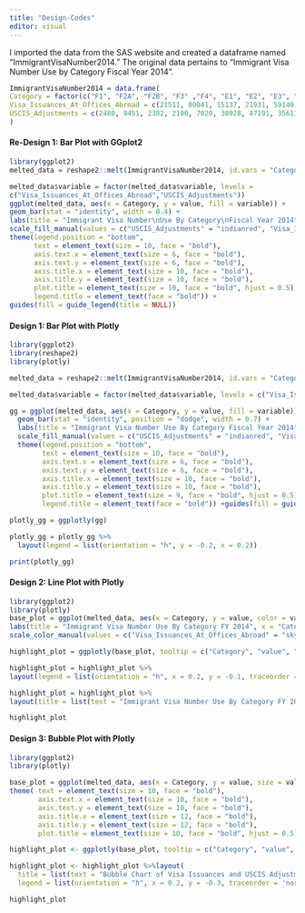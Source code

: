 ```yaml
---
title: "Design-Codes"
editor: visual
---
```


I imported the data from the SAS website and created a dataframe named "ImmigrantVisaNumber2014." The original data pertains to "Immigrant Visa Number Use by Category Fiscal Year 2014".

```r
ImmigrantVisaNumber2014 = data.frame( 
Category = factor(c("F1", "F2A", "F2B", "F3" ,"F4", "E1", "E2", "E3", "E4", "E5", "DV"), levels = c("F1", "F2A", "F2B","F3", "F4", "E1", "E2", "E3", "E4", "E5", "DV")), 
Visa_Issuances_At_Offices_Abroad = c(21511, 80041, 15137, 21931, 59140, 1680, 1880, 7088, 1489, 922, 51018), 
USCIS_Adjustments = c(2480, 9451, 2382, 2100, 7020, 38928, 47191, 35611, 6798, 1464 , 1324) 
) 
```

#### **Re-Design 1: Bar Plot with GGplot2**

```r
library(ggplot2)  
melted_data = reshape2::melt(ImmigrantVisaNumber2014, id.vars = "Category")  

melted_data$variable = factor(melted_data$variable, levels = 
c("Visa_Issuances_At_Offices_Abroad","USCIS_Adjustments")) 
ggplot(melted_data, aes(x = Category, y = value, fill = variable)) +
geom_bar(stat = "identity", width = 0.4) +  
labs(title = "Immigrant Visa Number\nUse By Category\nFiscal Year 2014",x = "Category", y = "Count") +  
scale_fill_manual(values = c("USCIS_Adjustments" = "indianred", "Visa_Issuances_At_Offices_Abroad" = "steelblue")) +  
theme(legend.position = "bottom", 
      text = element_text(size = 10, face = "bold"), 
      axis.text.x = element_text(size = 6, face = "bold"), 
      axis.text.y = element_text(size = 6, face = "bold"), 
      axis.title.x = element_text(size = 10, face = "bold"), 
      axis.title.y = element_text(size = 10, face = "bold"), 
      plot.title = element_text(size = 10, face = "bold", hjust = 0.5),
      legend.title = element_text(face = "bold")) + 
guides(fill = guide_legend(title = NULL)) 

```

#### **Design 1: Bar Plot with Plotly**

```r
library(ggplot2)
library(reshape2)
library(plotly)

melted_data = reshape2::melt(ImmigrantVisaNumber2014, id.vars = "Category")

melted_data$variable = factor(melted_data$variable, levels = c("Visa_Issuances_At_Offices_Abroad", "USCIS_Adjustments"))

gg = ggplot(melted_data, aes(x = Category, y = value, fill = variable)) +
  geom_bar(stat = "identity", position = "dodge", width = 0.7) +
  labs(title = "Immigrant Visa Number Use By Category Fiscal Year 2014", x = "Category", y = "Count") +
  scale_fill_manual(values = c("USCIS_Adjustments" = "indianred", "Visa_Issuances_At_Offices_Abroad" = "steelblue")) +
  theme(legend.position = "bottom",
        text = element_text(size = 10, face = "bold"),
        axis.text.x = element_text(size = 6, face = "bold"),
        axis.text.y = element_text(size = 6, face = "bold"),
        axis.title.x = element_text(size = 10, face = "bold"),
        axis.title.y = element_text(size = 10, face = "bold"),
        plot.title = element_text(size = 9, face = "bold", hjust = 0.5),  # Add a comma here
        legend.title = element_text(face = "bold")) +guides(fill = guide_legend(title = NULL))

plotly_gg = ggplotly(gg)

plotly_gg = plotly_gg %>%
  layout(legend = list(orientation = "h", y = -0.2, x = 0.2))

print(plotly_gg)

```

#### **Design 2: Line Plot with Plotly**

```r
library(ggplot2) 
library(plotly) 
base_plot = ggplot(melted_data, aes(x = Category, y = value, color = variable, group = variable)) + geom_line() + facet_wrap(~variable, scales = "free_y") + 
labs(title = "Immigrant Visa Number Use By Category FY 2014", x = "Category", y = "Count") + 
scale_color_manual(values = c("Visa_Issuances_At_Offices_Abroad" = "skyblue", "USCIS_Adjustments" = "red")) + theme(legend.position = "bottom") 

highlight_plot = ggplotly(base_plot, tooltip = c("Category", "value", "variable")) 

highlight_plot = highlight_plot %>%  
layout(legend = list(orientation = "h", x = 0.2, y = -0.1, traceorder = 'normal')) 

highlight_plot = highlight_plot %>%  
layout(title = list(text = "Immigrant Visa Number Use By Category FY 2014", x = 0.5, xanchor = "center")) 

highlight_plot 
```

#### **Design 3: Bubble Plot with Plotly**

```r

library(ggplot2) 
library(plotly) 

base_plot = ggplot(melted_data, aes(x = Category, y = value, size = value, color = variable)) + geom_point(alpha = 0.9) + labs(title = "Immigrant Visa Number Use By Category FY 2014", x = "Category", y = "Count") + scale_color_manual(values = c("Visa_Issuances_At_Offices_Abroad" = "skyblue", "USCIS_Adjustments" = "red")) + 
theme( text = element_text(size = 10, face = "bold"), 
       axis.text.x = element_text(size = 10, face = "bold"), 
       axis.text.y = element_text(size = 10, face = "bold"), 
       axis.title.x = element_text(size = 12, face = "bold"), 
       axis.title.y = element_text(size = 12, face = "bold"), 
       plot.title = element_text(size = 10, face = "bold", hjust = 0.5)) 

highlight_plot <- ggplotly(base_plot, tooltip = c("Category", "value", "variable")) 

highlight_plot <- highlight_plot %>%layout( 
  title = list(text = "Bubble Chart of Visa Issuances and USCIS Adjustments", x = 0.5, xanchor = "center"), 
  legend = list(orientation = "h", x = 0.2, y = -0.3, traceorder = 'normal', title = list(text = NULL))) 

highlight_plot 


```
